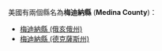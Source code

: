 美國有兩個縣名為'''梅迪納縣''' ('''Medina County''')：
* [[梅迪納縣_(俄亥俄州)|梅迪納縣 (俄亥俄州)]]
* [[梅迪納縣_(德克薩斯州)|梅迪納縣 (德克薩斯州)]]
{{disambig|M梅迪納縣|Cat=四字县名消歧义}}